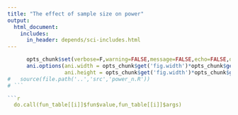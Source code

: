 ```yaml
---
title: "The effect of sample size on power"
output: 
  html_document:
    includes:
      in_header: depends/sci-includes.html
---
```


```r
      opts_chunk$set(verbose=F,warning=FALSE,message=FALSE,echo=FALSE,dpi=96,fig.width=5.5,fig.height=2.8)
      ani.options(ani.width = opts_chunk$get('fig.width')*opts_chunk$get('dpi'),
                  ani.height = opts_chunk$get('fig.width')*opts_chunk$get('dpi'))
#   source(file.path('..','src','power_n.R'))  
# ```

```r
  do.call(fun_table[[i]]$fun$value,fun_table[[i]]$args)
```
